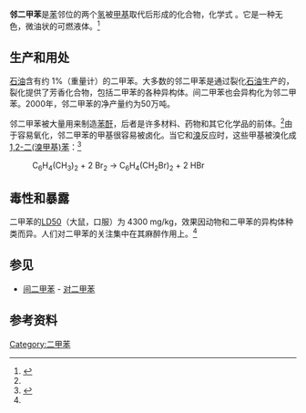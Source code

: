 {{NoteTA|G1=Chemistry}}
{{Chembox
| Name = 邻二甲苯
| ImageFile = O-Xylene.png
| ImageSize = 100px
| ImageName = 邻二甲苯
| ImageFile1 = o-xylene-spaceFill.png
| ImageSize1 = 150px
| ImageName1 = 邻二甲苯的空间填充模型
| IUPACName= 1,2-Xylene<ref name=iupac2013>{{cite book | title =  Nomenclature of Organic Chemistry : IUPAC Recommendations and Preferred Names 2013 (Blue Book) | publisher = [[Royal_Society_of_Chemistry|The Royal Society of Chemistry]] | date = 2014 | location = Cambridge | pages = 121, 139, 653 | doi = 10.1039/9781849733069 | isbn = 978-0-85404-182-4}}</ref>
| SystematicName = 1,2-Dimethylbenzene<ref name=iupac2013 />
| OtherNames = 1,2-二甲基苯、1,2-二甲苯、邻二甲基苯、o-二甲苯
| Section1 = {{Chembox Identifiers
| SMILES = CC1=C(C)C=CC=C1
| CASNo_Ref = {{cascite|correct|CAS}}
| CASNo = 95-47-6
| RTECS = ZE2450000
  }}
| Section2 = {{Chembox Properties
| Formula = C<sub>8</sub>H<sub>10</sub>
| MolarMass = 106.16
| Appearance = 无色液体
| MeltingPtC = -24
| BoilingPtC = 144.4
| Solubility = 0.2 g/L (20℃)<ref name=PGCH/>
| SolubleOther = 可溶于[[乙醇|乙醇]]和[[乙醚|乙醚]]
| Solvent = 其他溶剂
| RefractIndex = 1.50545
| Viscosity = 11.049 c[[泊_(单位)|P]], 0 ℃<br/>8.102 c[[泊_(单位)|P]], 20 ℃
| VaporPressure = 7 mmHg (20°C)<ref name=PGCH/>
  }}
|Section3={{Chembox Structure
| Dipole = 0.64 [[德拜|D]]<ref>{{Cite journal | doi = 10.1016/0022-2852(73)90016-7 | title = Microwave spectrum, barrier for methyl rotation, methyl conformation, and dipole moment of ortho-xylene | year = 1973 | last1 = Rudolph | first1 = H.D. | last2 = Walzer | first2 = K. | last3 = Krutzik | first3 = Irmhild | journal = Journal of Molecular Spectroscopy | volume = 47 | issue = 2 | pages = 314| bibcode = 1973JMoSp..47..314R }}</ref>
  }}
|Section7={{Chembox Hazards
| ExternalSDS = [http://www.jtbaker.com/msds/englishhtml/x2200.htm External MSDS]
| FlashPtC = 32
| NFPA-H = 2
| NFPA-F = 3
| NFPA-R = 0
| NFPA-S = 
| GHSPictograms = {{GHS05}}{{GHS07}}{{GHS08}}
| GHSSignalWord = Danger
| HPhrases = {{H-phrases|225|226|304|312|312|315|319|332|335|412}}
| PPhrases = {{P-phrases|210|233|240|241|242|243|261|264|271|273|280|301+310|302+352|303+361+353|304+312|304+340|305+351+338|312|321|322|331|332+313|337+313|362|363|370+378|403+233|403+235|405|501}}
| PEL = TWA 100 ppm (435 mg/m<sup>3</sup>)<ref name=PGCH>{{PGCH|0668}}</ref>
| ExploLimits = 0.9%-6.7%<ref name=PGCH/>
| IDLH = 900 ppm<ref name=PGCH/>
| REL = TWA 100 ppm (435 mg/m<sup>3</sup>) ST 150 ppm (655 mg/m<sup>3</sup>)<ref name=PGCH/> 
| TLV-TWA = 100 ppm<ref name=ICSC>{{cite web |url = https://www.cdc.gov/niosh/ipcsneng/neng0084.html |work = International Chemical Safety Cards |publisher = ICSC/NIOSH |title = o-Xylene |date = July 1, 2014 |access-date = 2021-10-13 |archive-date = 2018-06-27 |archive-url = https://web.archive.org/web/20180627055908/https://www.cdc.gov/niosh/ipcsneng/neng0084.html |dead-url = no }}</ref>
| TLV-STEL = 150 ppm<ref name=ICSC/>
| AutoignitionPtC = 463
| AutoignitionPt_ref = <ref name=ICSC/>
| LCLo = 6125 ppm (rat, 12 hr)<br/>6125 ppm (human, 12 hr)<ref>{{IDLH|95476|Xylene (o-, m-, p-isomers)}}</ref>
  }}
| Section8 = {{Chembox Related
| Function = [[芳香烃|芳香烃]]
| OtherFunctn = [[间二甲苯|间二甲苯]]、[[对二甲苯|对二甲苯]]、[[甲苯|甲苯]]
  }}
}}
'''邻二甲苯'''是[[苯|苯]]邻位的两个[[氢|氢]]被[[甲基|甲基]]取代后形成的化合物，化学式 {{chem2|C6H4(CH3)2}}。它是一种无色，微油状的可燃液体。<ref name="Ullmann">{{Ullmann|author1=Fabri, Jörg |author2=Graeser, Ulrich|author3= Simo, Thomas A.|title=Xylenes|year=2000|doi=10.1002/14356007.a28_433}}</ref>

==生产和用处==
[[石油|石油]]含有约 1%（重量计）的二甲苯。大多数的邻二甲苯是通过裂化[[石油|石油]]生产的，裂化提供了芳香化合物，包括二甲苯的各种异构体。间二甲苯也会异构化为邻二甲苯。2000年，邻二甲苯的净产量约为50万吨。

邻二甲苯被大量用来制造[[苯酐|苯酐]]，后者是许多材料、药物和其它化学品的前体。<ref name="Ullmann"/>由于容易氧化，邻二甲苯的甲基很容易被卤化。当它和[[溴|溴]]反应时，这些甲基被溴化成[[1,2-二(溴甲基)苯|1,2-二(溴甲基)苯]]：<ref>{{cite journal|author=Emily F. M. Stephenson|year=1954|title=o-Xylylene Dibromide|journal=Organic Syntheses|volume=34|page=100|doi=10.15227/orgsyn.034.0100}}</ref>
:C<sub>6</sub>H<sub>4</sub>(CH<sub>3</sub>)<sub>2</sub>  +  2 Br<sub>2</sub>  →  C<sub>6</sub>H<sub>4</sub>(CH<sub>2</sub>Br)<sub>2</sub>  +  2 HBr

==毒性和暴露==
二甲苯的[[LD50|LD50]]（大鼠，口服）为 4300 mg/kg，效果因动物和二甲苯的异构体种类而异。人们对二甲苯的关注集中在其麻醉作用上。<ref name="Ullmann"/>

== 参见 ==
* [[间二甲苯|间二甲苯]] - [[对二甲苯|对二甲苯]]

==参考资料==
{{reflist}}
{{苯}}
[[Category:二甲苯|Category:二甲苯]]